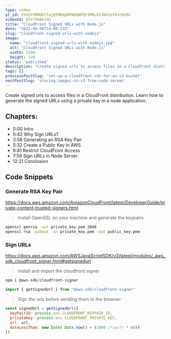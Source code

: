 ```yaml
---
type: video
yt_id: VVU2YVRMdUlfajQtMHdpRFN6bWFQY3RRLkVJWXJoYkJrN2Rv
videoId: EIYrhbBk7do
title: "CloudFront Signed URLs with Node.js"
date: "2022-08-08T14:00:13Z"
slug: "cloudfront-signed-urls-with-nodejs"
image: 
  name: "cloudfront-signed-urls-with-nodejs.jpg"
  alt: "CloudFront Signed URLs with Node.js"
  width: 1280
  height: 720
status: 'published'
description: "Create signed urls to access files in a CloudFront distribution. Learn how to generate the signed URLs using a private key in a node application."
tags: []
previousPostSlug: 'set-up-a-cloudfront-cdn-for-an-s3-bucket'
nextPostSlug: 'storing-images-in-s3-from-node-server'
---
```


Create signed urls to access files in a CloudFront distribution. Learn how to generate the signed URLs using a private key in a node application.

## Chapters:

* 0:00​ Intro
* 0:42 Why Sign URLs?
* 3:58 Generating an RSA Key Pair
* 5:32 Create a Public Key in AWS
* 6:41 Restrict CloudFront Access
* 7:59 Sign URLs in Node Server
* 12:21 Conclusion

## Code Snippets

### Generate RSA Key Pair

https://docs.aws.amazon.com/AmazonCloudFront/latest/DeveloperGuide/private-content-trusted-signers.html

> Install OpenSSL on your machine and generate the keypairs

```sh
openssl genrsa -out private_key.pem 2048
openssl rsa -pubout -in private_key.pem -out public_key.pem
```

### Sign URLs

https://docs.aws.amazon.com/AWSJavaScriptSDK/v3/latest/modules/_aws_sdk_cloudfront_signer.html#getsignedurl

> Install and import the cloudfront signer

```sh
npm i @aws-sdk/cloudfront-signer
```

```js
import { getSignedUrl } from "@aws-sdk/cloudfront-signer"
```

> Sign the urls before sending them to the browser

```js
const signedUrl = getSignedUrl({
  keyPairId: process.env.CLOUDFRONT_KEYPAIR_ID,
  privateKey: process.env.CLOUDFRONT_PRIVATE_KEY,
  url: url,
  dateLessThan: new Date( Date.now() + (1000 /*sec*/ * 60))
})
```